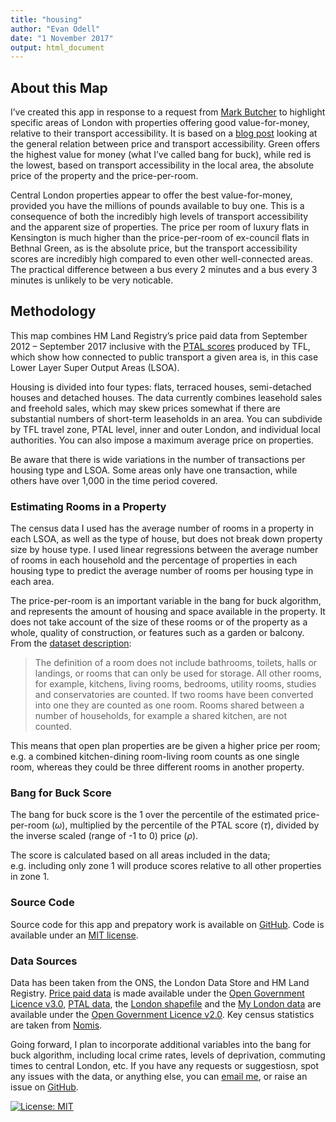```yaml
---
title: "housing"
author: "Evan Odell"
date: "1 November 2017"
output: html_document
---
```



## About this Map

I've created this app in response to a request from [Mark Butcher](https://twitter.com/butcher_sl) to highlight specific areas of London with properties offering good value-for-money, relative to their transport accessibility. It is based on a [blog post](https://evanodell.com/blog/2017/10/20/housing-prices-and-transport-accessibility/) looking at the general relation between price and transport accessibility. Green offers the highest value for money (what I've called bang for buck), while red is the lowest, based on transport accessibility in the local area, the absolute price of the property and the price-per-room.

Central London properties appear to offer the best value-for-money, provided you have the millions of pounds available to buy one. This is a consequence of both the incredibly high levels of transport accessibility and the apparent size of properties. The price per room of luxury flats in Kensington is much higher than the price-per-room of ex-council flats in Bethnal Green, as is the absolute price, but the transport accessibility scores are incredibly high compared to even other well-connected areas. The practical difference between a bus every 2 minutes and a bus every 3 minutes is unlikely to be very noticable.

## Methodology

This map combines HM Land Registry's price paid data from September 2012 -- September 2017 inclusive with the [PTAL scores](https://data.london.gov.uk/dataset/public-transport-accessibility-levels) produced by TFL, which show how connected to public transport a given area is, in this case Lower Layer Super Output Areas (LSOA).

Housing is divided into four types: flats, terraced houses, semi-detached houses and detached houses. The data currently combines leasehold sales and freehold sales, which may skew prices somewhat if there are substantial numbers of short-term leaseholds in an area. You can subdivide by TFL travel zone, PTAL level, inner and outer London, and individual local authorities. You can also impose a maximum average price on properties.

Be aware that there is wide variations in the number of transactions per housing type and LSOA. Some areas only have one transaction, while others have over 1,000 in the time period covered.

### Estimating Rooms in a Property

The census data I used has the average number of rooms in a property in each LSOA, as well as the type of house, but does not break down property size by house type. I used linear regressions between the average number of rooms in each household and the percentage of properties in each housing type to predict the average number of rooms per housing type in each area. 

The price-per-room is an important variable in the bang for buck algorithm, and represents the amount of housing and space available in the property. It does not take account of the size of these rooms or of the property as a whole, quality of construction, or features such as a garden or balcony. From the [dataset description](https://www.nomisweb.co.uk/census/2011/dc4404ew.pdf): 

> The definition of a room does not include bathrooms, toilets, halls or landings, or rooms that can only be used for storage. All other rooms, for example, kitchens, living rooms, bedrooms, utility rooms, studies and conservatories are counted. If two rooms have been converted into one they are counted as one room. Rooms shared between a number of households, for example a shared kitchen, are not counted.

This means that open plan properties are be given a higher price per room; e.g. a combined kitchen-dining room-living room counts as one single room, whereas they could be three different rooms in another property.


### Bang for Buck Score

The bang for buck score is the 1 over the percentile of the estimated price-per-room ($\omega$), multiplied by the percentile of the PTAL score ($\tau$), divided by the inverse scaled (range of -1 to 0) price ($\rho$).

\begin{equation}\large
 \frac{\Bigg(\frac{1}{\bigg(\frac{rank(\omega)}{\Sigma\omega}\bigg)}\Bigg) \times \frac{rank(\tau)}{\Sigma\tau}}{\rho}
\end{equation}

The score is calculated based on all areas included in the data; e.g. including only zone 1 will produce scores relative to all other properties in zone 1.


### Source Code

Source code for this app and prepatory work is available on [GitHub](https://github.com/evanodell/house-price-ptal). Code is available under an [MIT license](https://github.com/evanodell/house-price-ptal/blob/master/LICENSE).

### Data Sources

Data has been taken from the ONS, the London Data Store and HM Land Registry. [Price paid data](https://www.gov.uk/government/statistical-data-sets/price-paid-data-downloads) is made available under the [Open Government Licence v3.0](https://www.nationalarchives.gov.uk/doc/open-government-licence/version/3/), [PTAL data](https://data.london.gov.uk/dataset/public-transport-accessibility-levels), the [London shapefile](https://data.london.gov.uk/dataset/2011-boundary-files) and the [My London data](https://data.london.gov.uk/dataset/mylondon) are available under the [Open Government Licence v2.0](http://www.nationalarchives.gov.uk/doc/open-government-licence/version/2/). Key census statistics are taken from [Nomis](https://www.nomisweb.co.uk/census/2011/key_statistics).


Going forward, I plan to incorporate additional variables into the bang for buck algorithm, including local crime rates, levels of deprivation, commuting times to central London, etc. If you have any requests or suggestiosn, spot any issues with the data, or anything else, you can [email me](mailto:evanodell91@gmail.com), or raise an issue on [GitHub](https://github.com/evanodell/house-price-ptal/issues).

[![License: MIT](https://img.shields.io/badge/License-MIT-blue.svg)](https://opensource.org/licenses/MIT)


